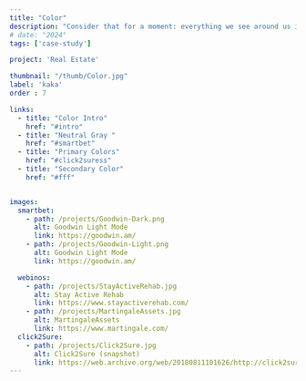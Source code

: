```yaml
---
title: "Color"
description: "Consider that for a moment: everything we see around us is assumed to have had a cause and is contingent upon."
# date: "2024"
tags: ['case-study']

project: 'Real Estate'

thumbnail: "/thumb/Color.jpg"
label: 'kaka'
order : 7

links:
  - title: "Color Intro"
    href: "#intro"
  - title: "Neutral Gray "
    href: "#smartbet"
  - title: "Primary Colors"
    href: "#click2suress"
  - title: "Secondary Color"
    href: "#fff"


images:
  smartbet:
    - path: /projects/Goodwin-Dark.png
      alt: Goodwin Light Mode
      link: https://goodwin.am/
    - path: /projects/Goodwin-Light.png
      alt: Goodwin Light Mode
      link: https://goodwin.am/

  webinos:
    - path: /projects/StayActiveRehab.jpg
      alt: Stay Active Rehab
      link: https://www.stayactiverehab.com/
    - path: /projects/MartingaleAssets.jpg
      alt: MartingaleAssets
      link: https://www.martingale.com/
  click2Sure:
    - path: /projects/Click2Sure.jpg
      alt: Click2Sure (snapshot)
      link: https://web.archive.org/web/20180811101626/http://click2sure.co.za/
---
```




<ResponsiveIframe
  src="https://www.figma.com/embed?embed_host=share&url=https%3A%2F%2Fwww.figma.com%2Fproto%2FR8iQ1NWYEa9xsnZsTmZx5s%2Fportfolio%3Fnode-id%3D8169-59862%26t%3D5x4NxOZFSahLwEZB-1%26scaling%3Dmin-zoom%26content-scaling%3Dfixed%26page-id%3D2039%253A13137%26starting-point-node-id%3D8153%253A45549"
  title="Figma Design Embed"
/>

<ResponsiveIframe
  src="https://www.figma.com/embed?embed_host=share&url=https%3A%2F%2Fwww.figma.com%2Fdesign%2FR8iQ1NWYEa9xsnZsTmZx5s%2Fportfolio%3Fnode-id%3D8169-59862%26t%3DL6n60ANa3WeUTpum-1"
  title="Figma Design Embed"
/>